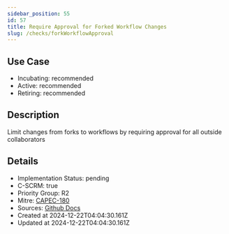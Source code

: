 ```yaml
---
sidebar_position: 55
id: 57
title: Require Approval for Forked Workflow Changes
slug: /checks/forkWorkflowApproval
---
```


## Use Case
<!-- LEVELS:START -->
- Incubating: recommended
- Active: recommended
- Retiring: recommended
<!-- LEVELS:END -->

<!-- DESCRIPTION:START -->
## Description
Limit changes from forks to workflows by requiring approval for all outside collaborators
<!-- DESCRIPTION:END -->

<!-- DETAILS:START -->
## Details
- Implementation Status: pending
- C-SCRM: true
- Priority Group: R2
- Mitre: [CAPEC-180](https://capec.mitre.org/data/definitions/180.html)
- Sources: [Github Docs](https://docs.github.com/en/repositories/managing-your-repositorys-settings-and-features/enabling-features-for-your-repository/managing-github-actions-settings-for-a-repository#controlling-changes-from-forks-to-workflows-in-public-repositories)
- Created at 2024-12-22T04:04:30.161Z
- Updated at 2024-12-22T04:04:30.161Z
<!-- DETAILS:END -->
